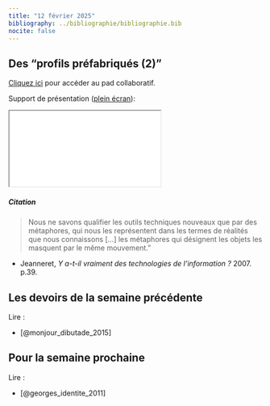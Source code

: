 ```yaml
---
title: "12 février 2025"
bibliography: ../bibliographie/bibliographie.bib
nocite: false
---
```


## Des "profils préfabriqués (2)"

::: {.callout-note}

[Cliquez ici](https://pad.libreon.fr/rHVLoeYNS52gc9ZFtR6-uA?view) pour accéder au pad collaboratif.

:::


Support de présentation ([plein écran](/slides/seance4.html){target="_blank"}):

```{=html}

<iframe src="/slides/seance4.html"></iframe>
```



::: {.callout-note}

##### Citation

> Nous ne savons qualifier les outils techniques nouveaux que par des métaphores, qui nous les représentent dans les termes de réalités que nous connaissons [...] les métaphores qui désignent les objets les masquent par le même mouvement." 

- Jeanneret, *Y a-t-il vraiment des technologies de l’information ?* 2007. p.39.

:::

## Les devoirs de la semaine précédente

Lire : 

- [@monjour_dibutade_2015]

## Pour la semaine prochaine

Lire : 

- [@georges_identite_2011]